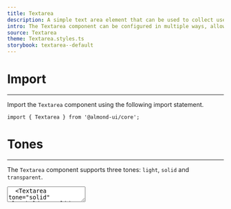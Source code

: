 ```yaml
---
title: Textarea
description: A simple text area element that can be used to collect user input.
intro: The Textarea component can be configured in multiple ways, allowing the developer to customize the look and feel of the component, by specifying properties such as size and radius.
source: Textarea
theme: Textarea.styles.ts
storybook: textarea--default
---
```


# Import
---
Import the `Textarea` component using the following import statement.

```tsx
import { Textarea } from '@almond-ui/core';
```

# Tones
---
The `Textarea` component supports three tones: `light`, `solid` and `transparent`.

<View>
  <Textarea tone="light" placeholder="Light tone" />
  <Textarea tone="solid" placeholder="Solid tone" />
  <Textarea tone="transparent" placeholder="Transparent tone" />
</View>

```tsx
<View>
  <Textarea tone="light" placeholder="Light tone" />
  <Textarea tone="solid" placeholder="Solid tone" />
  <Textarea tone="transparent" placeholder="Transparent tone" />
</View>
```

# Colors
---
The `Textarea` component supports the following colors: `blue`, `purple`, `gray`, `dark` and `black`.

The `color` property can be used to specify the color of the border and the ring on the focus state.

<View>
  <Textarea color="blue" placeholder="Blue color" />
  <Textarea color="purple" placeholder="Purple color" />
  <Textarea color="gray" placeholder="Gray color" />
  <Textarea color="dark" placeholder="Dark color" />
  <Textarea color="black" placeholder="Black color" />
</View>

```tsx
<View>
  <Textarea color="blue" placeholder="Blue color" />
  <Textarea color="purple" placeholder="Purple color" />
  <Textarea color="gray" placeholder="Gray color" />
  <Textarea color="dark" placeholder="Dark color" />
  <Textarea color="black" placeholder="Black color" />
</View>
```

# Sizes
---
The `Textarea` component supports four size options: `xs`, `sm`, `md` and `lg`.

<View>
  <Textarea size="xs" placeholder="Extra small" />
  <Textarea size="sm" placeholder="Small" />
  <Textarea size="md" placeholder="Medium" />
  <Textarea size="lg" placeholder="Large" />
</View>

```tsx
<View>
  <Textarea size="xs" placeholder="Extra small" />
  <Textarea size="sm" placeholder="Small" />
  <Textarea size="md" placeholder="Medium" />
  <Textarea size="lg" placeholder="Large" />
</View>
```

# Radiuses
---
The `Textarea` component supports the following radius options: `none`, `sm`, `base`, `md`, `lg` and `xl`.

<View>
  <Textarea radius="none" placeholder="none" />
  <Textarea radius="sm" placeholder="sm" />
  <Textarea radius="base" placeholder="base" />
  <Textarea radius="md" placeholder="md" />
  <Textarea radius="lg" placeholder="lg" />
  <Textarea radius="xl" placeholder="xl" />
</View>

```tsx
<View>
  <Textarea radius="none" placeholder="none" />
  <Textarea radius="sm" placeholder="sm" />
  <Textarea radius="base" placeholder="base" />
  <Textarea radius="md" placeholder="md" />
  <Textarea radius="lg" placeholder="lg" />
  <Textarea radius="xl" placeholder="xl" />
</View>
```

# Shadows
---
The `Textarea` component supports the following shadow options: `none`, `sm`, `base` and `md`.

<View>
  <Textarea shadow="none" placeholder="none" />
  <Textarea shadow="sm" placeholder="sm" />
  <Textarea shadow="base" placeholder="base" />
  <Textarea shadow="md" placeholder="md" />
</View>

```tsx
<View>
  <Textarea shadow="none" placeholder="none" />
  <Textarea shadow="sm" placeholder="sm" />
  <Textarea shadow="base" placeholder="base" />
  <Textarea shadow="md" placeholder="md" />
</View>
```

# Validation
---
The `Textarea` component supports the following validation options: `none`, `invalid`, `valid` and `warning`.

<View>
  <Textarea validation="none" placeholder="none" />
  <Textarea validation="invalid" placeholder="invalid" />
  <Textarea validation="valid" placeholder="valid" />
  <Textarea validation="warning" placeholder="warning" />
</View>

```tsx
<View>
  <Textarea validation="none" placeholder="none" />
  <Textarea validation="invalid" placeholder="invalid" />
  <Textarea validation="valid" placeholder="valid" />
  <Textarea validation="warning" placeholder="warning" />
</View>
```

# States
---
`Textarea` component supports `disabled` state.

<View>
  <Textarea disabled placeholder="Disabled..." />
</View>

```tsx
<View>
  <Textarea disabled placeholder="Disabled..." />
</View>
```

# Ring
---
You can add a ring to the `Textarea` by setting the `withRing` prop to `true`.

<View>
  <Textarea withRing={true} placeholder="With ring..." />
  <Textarea withRing={false} placeholder="Without ring..." />
</View>

```tsx
<View>
  <Textarea withRing={true} placeholder="With ring..." />
  <Textarea withRing={false} placeholder="Without ring..." />
</View>
```

# Ref
---
The `Textarea` component supports the `ref` prop, which allows for obtaining a reference to the associated underlying HTML element.

```tsx
import { useRef } from 'react';
import { Textarea } from '@almond-ui/core';

function App() {
  const ref = useRef<HTMLTextAreaElement>(null);
  return <Textarea ref={ref} />;
}
```

# API Reference
---
## Properties

| Prop       | Type                 | Description                                      | Default |
|:-----------|:---------------------|:-------------------------------------------------|:--------|
| color      | `TextareaColor`      | Sets the border and ring color on focus state    | `dark`  |
| disabled   | `boolean`            | Disables textarea                                | `false` |
| radius     | `TextareaRadius`     | Sets the border radius                           | `md`    |
| shadow     | `TextareaShadow`     | Sets the shadow size                             | `none`  |
| size       | `TextareaSize`       | Sets the textarea size                           | `md`    |
| tone       | `TextareaTone`       | Sets the textarea tone                           | `light` |
| validation | `TextareaValidation` | Sets the validation state                        | `none`  |
| withRing   | `boolean`            | Shows a ring around the textarea on active state | `true`  |


## Types
```tsx
type TextareaColor = 'blue' | 'purple' | 'gray' | 'dark' | 'black';
```

```tsx
type TextareaRadius = 'none' | 'sm' | 'base' | 'md' | 'lg' | 'full';
```

```tsx
type TextareaShadow = 'none' | 'sm' | 'base' | 'md';
```

```tsx
type TextareaSize = 'xs' | 'sm' | 'md' | 'lg';
```

```tsx
type TextareaTone = 'light' | 'solid' | 'transparent';
```

```tsx
type TextareaValidation = 'none' | 'invalid' | 'valid' | 'warning';
```
